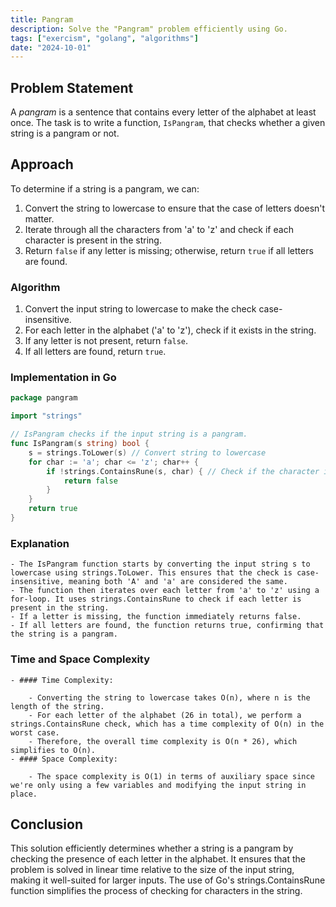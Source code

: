 ```yaml
---
title: Pangram
description: Solve the "Pangram" problem efficiently using Go.
tags: ["exercism", "golang", "algorithms"]
date: "2024-10-01"
---
```


## Problem Statement

A *pangram* is a sentence that contains every letter of the alphabet at least once. The task is to write a function, `IsPangram`, that checks whether a given string is a pangram or not. 

## Approach

To determine if a string is a pangram, we can:
1. Convert the string to lowercase to ensure that the case of letters doesn't matter.
2. Iterate through all the characters from 'a' to 'z' and check if each character is present in the string.
3. Return `false` if any letter is missing; otherwise, return `true` if all letters are found.

### Algorithm

1. Convert the input string to lowercase to make the check case-insensitive.
2. For each letter in the alphabet ('a' to 'z'), check if it exists in the string.
3. If any letter is not present, return `false`.
4. If all letters are found, return `true`.

### Implementation in Go

```go
package pangram

import "strings"

// IsPangram checks if the input string is a pangram.
func IsPangram(s string) bool {
    s = strings.ToLower(s) // Convert string to lowercase
    for char := 'a'; char <= 'z'; char++ {
        if !strings.ContainsRune(s, char) { // Check if the character is in the string
            return false
        }
    }
    return true
}
```

### Explanation
    - The IsPangram function starts by converting the input string s to lowercase using strings.ToLower. This ensures that the check is case-insensitive, meaning both 'A' and 'a' are considered the same.
    - The function then iterates over each letter from 'a' to 'z' using a for-loop. It uses strings.ContainsRune to check if each letter is present in the string.
    - If a letter is missing, the function immediately returns false.
    - If all letters are found, the function returns true, confirming that the string is a pangram.

### Time and Space Complexity
    - #### Time Complexity:

        - Converting the string to lowercase takes O(n), where n is the length of the string.
        - For each letter of the alphabet (26 in total), we perform a strings.ContainsRune check, which has a time complexity of O(n) in the worst case.
        - Therefore, the overall time complexity is O(n * 26), which simplifies to O(n).
    - #### Space Complexity:

        - The space complexity is O(1) in terms of auxiliary space since we're only using a few variables and modifying the input string in place.

## Conclusion
This solution efficiently determines whether a string is a pangram by checking the presence of each letter in the alphabet. It ensures that the problem is solved in linear time relative to the size of the input string, making it well-suited for larger inputs. The use of Go's strings.ContainsRune function simplifies the process of checking for characters in the string.